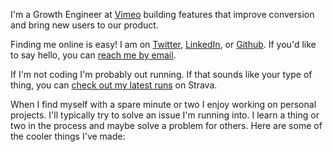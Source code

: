 I'm a Growth Engineer at [Vimeo](https://vimeo.com/) building features that improve conversion and bring new users to our product.

Finding me online is easy! I am on [Twitter](https://twitter.com/itsLeeOhGee), [LinkedIn](https://www.linkedin.com/in/leogenerali/), or [Github](https://github.com/leo-generali). If you'd like to say hello, you can [reach me by email](mailto:leo.d.generali@leogenerali.com?Subject=Hello!).

If I'm not coding I'm probably out running. If that sounds like your type of thing, you can [check out my latest runs](https://www.strava.com/athletes/11876587) on Strava.

When I find myself with a spare minute or two I enjoy working on personal projects. I'll typically try to solve an issue I'm running into. I learn a thing or two in the process and maybe solve a problem for others. Here are some of the cooler things I've made:
